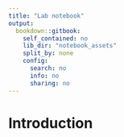 ```yaml
---
title: "Lab notebook"
output:
  bookdown::gitbook:
    self_contained: no
    lib_dir: "notebook_assets"
    split_by: none
    config:
      search: no
      info: no
      sharing: no
---
```


# Introduction

<!-- list important pages, project description, etc -->
